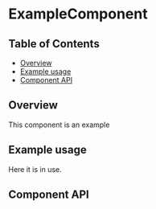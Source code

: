 
# ExampleComponent

## Table of Contents

- [Overview](#overview)
- [Example usage](#example-usage)
- [Component API](#component-api)

## Overview

This component is an example

## Example usage

Here it is in use.

<Preview>
  <Story
    id={getStorybookSlug(pkg, ExampleComponent.displayName, '--boxed-set')}
  />
</Preview>

<Preview>
  <Story
    id={getStorybookSlug(pkg, ExampleComponent.displayName, '--shadow-set')}
  />
</Preview>

## Component API

<Props />

